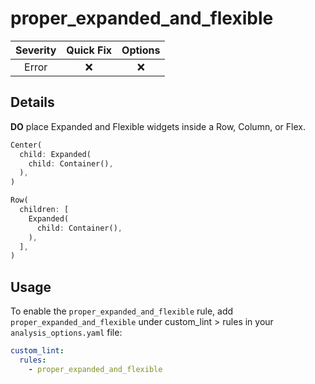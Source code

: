 # proper_expanded_and_flexible

| Severity | Quick Fix | Options |
|:--------:|:---------:|:-------:|
|  Error   |    ❌     |   ❌    |

## Details

**DO** place Expanded and Flexible widgets inside a Row, Column, or Flex.

```dart title="Bad"
Center(
  child: Expanded(
    child: Container(),
  ),
)
```

```dart title="Good"
Row(
  children: [
    Expanded(
      child: Container(),
    ),
  ],
)
```

## Usage

To enable the `proper_expanded_and_flexible` rule, add `proper_expanded_and_flexible` under custom_lint > rules in your `analysis_options.yaml` file:

```yaml
custom_lint:
  rules:
    - proper_expanded_and_flexible
```
